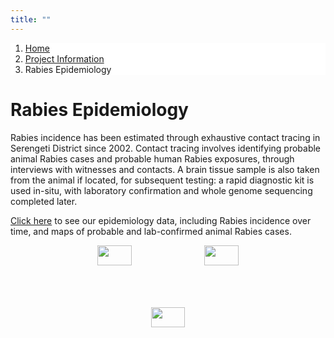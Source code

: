 ```yaml
---
title: ""
---
```


<ol class="breadcrumb" style="background-color:white;">
  <li class="breadcrumb-item"><a href="index.html">Home</a></li>
  <li class="breadcrumb-item"><a href="about_overview.html">Project Information</a></li>
  <li class="breadcrumb-item active">Rabies Epidemiology</li>
</ol>

# Rabies Epidemiology  
  
Rabies incidence has been estimated through exhaustive contact tracing in Serengeti District since 2002. Contact tracing involves identifying probable animal Rabies cases and probable human Rabies exposures, through interviews with witnesses and contacts. A brain tissue sample is also taken from the animal if located, for subsequent testing: a rapid diagnostic kit is used in-situ, with laboratory confirmation and whole genome sequencing completed later.  
  
[Click here](data_epi.html) to see our epidemiology data, including Rabies incidence over time, and maps of probable and lab-confirmed animal Rabies cases.  
  
<center>
<div style="height: 300px; width: 100%; object-fit: contain;">
<img src="img/epi_1.png" style="display: inline-block; margin-left: auto; margin-right: auto; max-height:300px; width: 33%;"/>
<img src="img/epi_2.png" style="display: inline-block; margin-left: auto; margin-right: auto; max-height:300px; width: 33%;"/>
<img src="img/epi_3.png" style="display: inline-block; margin-left: auto; margin-right: auto; max-height:300px; width: 33%;"/>
</div>
</center>